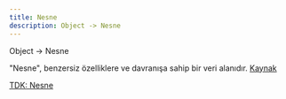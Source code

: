 ```yaml
---
title: Nesne
description: Object -> Nesne
---
```


Object -> Nesne

"Nesne", benzersiz özelliklere ve davranışa sahip bir veri alanıdır. [Kaynak](https://www.techtarget.com/searchapparchitecture/definition/object-oriented-programming-OOP#:~:text=An%20object%20can%20be%20defined,and%20actively%20updated%20or%20maintained.)

[TDK: Nesne](https://sozluk.gov.tr/?ara=nesne)
